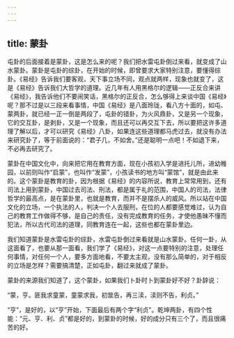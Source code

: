 ```yaml
---
---
---
```

title: 蒙卦
---




屯卦的后面接着是蒙卦，这是怎么来的呢？我们把水雷屯卦倒过来看，就变成了山水蒙卦。蒙卦是屯卦的综卦，在开始的时候，即曾要求大家特别注意，要懂得综卦。《易经》告诉我们要客观，天下事立场不同，观点就两样，现象也就变了，这是《易经》告诉我们大哲学的道理。近几年有人用黑格尔的逻辑——正反合来讲《易经》，我告诉他们不要闹笑话，黑格尔的正反合，怎么够得上来谈中国《易经》呢？那不过是以三段来看事情，中国《易经》是八面玲珑，看八方十面的，如屯、蒙两卦，就已经一正一倒是两段了，屯卦的错卦，为火风鼎卦，又是另一个现象，它的交互卦，是剥卦，又是一个现象，而且还可以再交互下去，所以要把这许多道理了解以后，才可以研究《易经》八卦，如果连这些道理都马虎过去，就没有办法来研究卦了，等于前面说的：“君子几，不如舍。”还是聪明一点吧！不如退下来，不必再去研究了。

蒙卦在中国文化中，向来把它用在教育方面，现在小孩初入学是进托儿所，进幼稚园，以前则叫作“启蒙”，也叫作“发蒙”，小孩读书的地方叫“蒙馆”，就是由此来的。这个蒙卦是教育的卦，因为根据《易经》的内容所说，教育上常常用到，还有司法上用到蒙卦，中国过去司法、刑法，都是属于礼的范围，中国人的司法，法律哲学的最高点，是在蒙卦里，也就是教育，而并不是摆杀人的威风。所以站在中国文化的立场，一个执法的人，判决一个人去服刑，在位的人都要感觉难过，认为自己的教育工作做得不够，是自己的责任，没有完成教育的任务，才使他愚昧不懂而犯法，所以古代司法的道理，同教育连在一起，这些也都在蒙卦里边。

我们知道蒙卦是水雷屯卦的综卦，水雷屯卦倒过来看就是山水蒙卦。任何一卦，从这面看了，也要从那一面看，我们学了《易经》，对这一点要特别的注意，处理任何事情，对任何一个人，要多方面地看，不要太主观，没有那么简单的，对于相反的立场是怎样？需要搞清楚，正如屯卦，翻过来就成了蒙卦。

蒙卦的来源我们知道了，这个蒙卦，如果我们卜卦时卜到蒙卦好不好？卦辞说：

“蒙，亨。匪我求童蒙，童蒙求我，初筮告，再三渎，渎则不告，利贞。”

“亨”，是好的，以“亨”开始，下面最后有两个字“利贞”。乾坤两卦，有四个性能：“元、亨、利、贞”都是好的，到蒙卦的时候，好的成分只有三个了，而且很痛苦的好。
